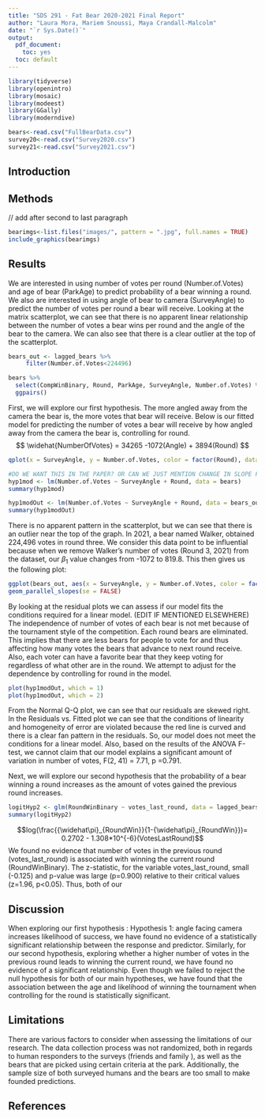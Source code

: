 ```yaml
---
title: "SDS 291 - Fat Bear 2020-2021 Final Report"
author: "Laura Mora, Mariem Snoussi, Maya Crandall-Malcolm"
date: "`r Sys.Date()`"
output:
  pdf_document:
    toc: yes
  toc: default
---
```


```r
library(tidyverse)
library(openintro)
library(mosaic)
library(modeest)
library(GGally)
library(moderndive)

```

```r
bears<-read.csv("FullBearData.csv")
survey20<-read.csv("Survey2020.csv")
survey21<-read.csv("Survey2021.csv")
```

## Introduction


## Methods


// add after second to last paragraph
```r
bearimgs<-list.files("images/", pattern = ".jpg", full.names = TRUE)
include_graphics(bearimgs)
```


## Results
We are interested in using number of votes per round (Number.of.Votes) and age of bear (ParkAge) to predict probability of a bear winning a round. We also are interested in using angle of bear to camera (SurveyAngle) to predict the number of votes per round a bear will receive. Looking at the matrix scatterplot, we can see that there is no apparent linear relationship between the number of votes a bear wins per round and the angle of the bear to the camera. We can also see that there is a clear outlier at the top of the scatterplot. 
```r
bears_out <- lagged_bears %>%
     filter(Number.of.Votes<224496)
```


```r
bears %>%
  select(CompWinBinary, Round, ParkAge, SurveyAngle, Number.of.Votes) %>%
  ggpairs()
```
First, we will explore our first hypothesis. The more angled away from the camera the bear is, the more votes that bear will receive. Below is our fitted model for predicting the number of votes a bear will receive by how angled away from the camera the bear is, controlling for round. 
$$ \widehat{NumberOfVotes} = 34265 -1072(Angle) + 3894(Round) $$
```r
qplot(x = SurveyAngle, y = Number.of.Votes, color = factor(Round), data = bears)
```
```r
#DO WE WANT THIS IN THE PAPER? OR CAN WE JUST MENTION CHANGE IN SLOPE FOR INFLUENTIAL POINT?
hyp1mod <- lm(Number.of.Votes ~ SurveyAngle + Round, data = bears)
summary(hyp1mod)
```
```r
hyp1modOut <- lm(Number.of.Votes ~ SurveyAngle + Round, data = bears_out)
summary(hyp1modOut)
```
There is no apparent pattern in the scatterplot, but we can see that there is an outlier near the top of the graph. In 2021, a bear named Walker, obtained 224,496 votes in round three. We consider this data point to be influential because when we remove Walker’s number of votes (Round 3, 2021) from the dataset, our $\beta_1$ value changes from -1072 to 819.8. This then gives us the following plot:
```r
ggplot(bears_out, aes(x = SurveyAngle, y = Number.of.Votes, color = factor(Round))) + geom_point() +
geom_parallel_slopes(se = FALSE)
```
By looking at the residual plots we can assess if our model fits the conditions required for a linear model. (EDIT IF MENTIONED ELSEWHERE) The independence of number of votes of each bear is not met because of the tournament style of the competition. Each round bears are eliminated. This implies that there are less bears for people to vote for and thus affecting how many votes the bears that advance to next round receive. Also, each voter can have a favorite bear that they keep voting for regardless of what other are in the round. We attempt to adjust for the dependence by controlling for round in the model. 

```r
plot(hyp1modOut, which = 1)
plot(hyp1modOut, which = 2)
```
From the Normal Q-Q plot, we can see that our residuals are skewed right. In the Residuals vs. Fitted plot we can see that the conditions of linearity and homogeneity of error are violated because the red line is curved and there is a clear fan pattern in the residuals. So, our model does not meet the conditions for a linear model. Also, based on the results of the ANOVA F-test, we cannot claim that our model explains a significant amount of variation in number of votes, F(2, 41) = 7.71, p =0.791.

Next, we will explore our second hypothesis that the probability of a bear winning a round increases as the amount of votes gained the previous round increases. 
```r
logitHyp2 <- glm(RoundWinBinary ~ votes_last_round, data = lagged_bears, family = binomial)
summary(logitHyp2)
```
$$log(\frac{{\widehat\pi}_{RoundWin}}{1-{\widehat\pi}_{RoundWin}})= 0.2702 - 1.308*10^{-6}(VotesLastRound)$$
We found no evidence that number of votes in the previous round (votes_last_round) is associated with winning the current round (RoundWinBinary). The z-statistic, for the variable votes_last_round, small (-0.125) and p-value was large (p=0.900) relative to their critical values (z=1.96, p<0.05). Thus, both of our 



## Discussion
When exploring our first hypothesis : Hypothesis 1: angle facing camera increases likelihood of success, we have found no evidence of a statistically significant relationship between the response and predictor. 
Similarly, for our second hypothesis, exploring whether a higher number of votes in the previous round leads to winning the current round, we have found no evidence of a significant relationship.
Even though we failed to reject the null hypothesis for both of our main hypotheses, we have found that the association between the age and likelihood of winning the tournament when controlling for the round is statistically significant. 

## Limitations
There are various factors to consider when assessing the limitations of our research.
The data collection process was not randomized, both in regards to human responders to the surveys (friends and family ), as well as the bears that are picked using certain criteria at the park.
Additionally, the sample size of both surveyed humans and the bears are too small to make founded predictions.

## References



